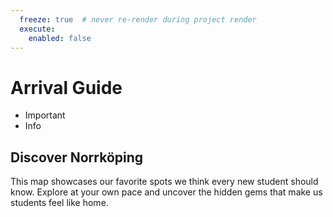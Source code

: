 ```yaml
---
  freeze: true  # never re-render during project render
  execute: 
    enabled: false 
---
```

# Arrival Guide
- Important
- Info

## Discover Norrköping  
This map showcases our favorite spots we think every new student should know. Explore at your own pace and uncover the hidden gems that make us students feel like home.

